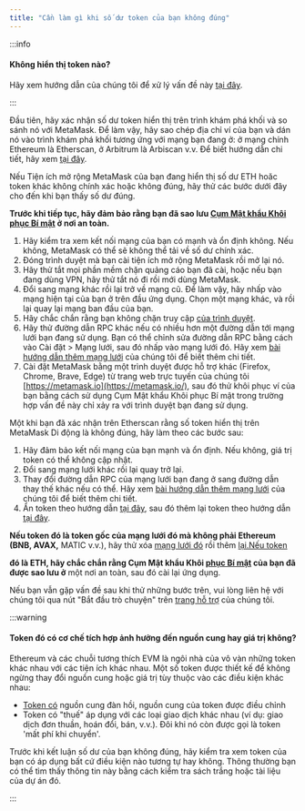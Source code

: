 ```yaml
---
title: "Cần làm gì khi số dư token của bạn không đúng"
---
```



:::info

#### Không hiển thị token nào?

Hãy xem hướng dẫn của chúng tôi để xử lý vấn đề này [tại đây](/managing-my-tokens/custom-tokens/a-token-is-missing-from-my-wallet).

:::

Đầu tiên, hãy xác nhận số dư token hiển thị trên trình khám phá khối và so sánh nó với MetaMask. Để làm vậy, hãy sao chép địa chỉ ví của bạn và dán nó vào trình khám phá khối tương ứng với mạng bạn đang ở: ở mạng chính Ethereum là Etherscan, ở Arbitrum là Arbiscan v.v. Để biết hướng dẫn chi tiết, hãy xem [tại đây](/managing-my-wallet/how-to-check-my-wallet-activity-on-the-blockchain-explorer).

<Tabs>

<TabItem value="Tiện ích mở rộng" label="Tiện ích mở rộng">

Nếu Tiện ích mở rộng MetaMask của bạn đang hiển thị số dư ETH hoăc token khác không chính xác hoặc không đúng, hãy thử các bước dưới đây cho đến khi bạn thấy số dư đúng.

**Trước khi tiếp tục, hãy đảm bảo rằng bạn đã sao lưu [Cụm Mật khẩu Khôi phục Bí mật](/getting-started/user-guide-secret-recovery-phrase-password-and-private-keys) ở nơi an toàn.**

1. Hãy kiểm tra xem kết nối mạng của bạn có mạnh và ổn định không. Nếu không, MetaMask có thể sẽ không thể tải về số dư chính xác.
2. Đóng trình duyệt mà bạn cài tiện ích mở rộng MetaMask rồi mở lại nó.
3. Hãy thử tắt mọi phần mềm chặn quảng cáo bạn đã cài, hoặc nếu bạn đang dùng VPN, hãy thử tắt nó đi rồi mới dùng MetaMask.
4. Đổi sang mạng khác rồi lại trở về mạng cũ. Để làm vậy, hãy nhấp vào mạng hiện tại của bạn ở trên đầu ứng dụng. Chọn một mạng khác, và rồi lại quay lại mạng ban đầu của bạn.
5. Hãy chắc chắn rằng bạn không chặn truy cập [của trình duyệt](/troubleshooting/metamask-states-balance-may-be-outdated-displays-in-orange-or-eth-not-added-to-balance).
6. Hãy thử đường dẫn RPC khác nếu có nhiều hơn một đường dẫn tới mạng lưới bạn đang sử dụng. Bạn có thể chỉnh sửa đường dẫn RPC bằng cách vào Cài đặt > Mạng lưới, sau đó nhấp vào mạng lưới đó. Hãy xem [bài hướng dẫn thêm mạng lưới](/networks-and-sidechains/managing-networks/how-to-add-a-custom-network-rpc) của chúng tôi để biết thêm chi tiết.
7. Cài đặt MetaMask bằng một trình duyệt được hỗ trợ khác (Firefox, Chrome, Brave, Edge) từ trang web trực tuyến của chúng tôi [https://metamask.io](https://metamask.io/), sau đó thử khôi phục ví của bạn bằng cách sử dụng Cụm Mật khẩu Khôi phục Bí mật trong trường hợp vấn đề này chỉ xảy ra với trình duyệt bạn đang sử dụng.

</TabItem>

<TabItem value="Thiết bị di động" label="Thiết bị di động">

Một khi bạn đã xác nhận trên Etherscan rằng số token hiển thị trên MetaMask Di động là không đúng, hãy làm theo các bước sau:

1. Hãy đảm bảo kết nối mạng của bạn mạnh và ổn định. Nếu không, giá trị token có thể không cập nhật.
2. Đổi sang mạng lưới khác rồi lại quay trở lại.
3. Thay đổi đường dẫn RPC của mạng lưới bạn đang ở sang đường dẫn thay thế khác nếu có thể. Hãy xem [bài hướng dẫn thêm mạng lưới](/networks-and-sidechains/managing-networks/how-to-add-a-custom-network-rpc) của chúng tôi để biết thêm chi tiết.
4. Ẩn token theo hướng dẫn [tại đây](/managing-my-tokens/custom-tokens/how-to-display-tokens-in-metamask), sau đó thêm lại token theo hướng dẫn [tại đây](/managing-my-tokens/custom-tokens/how-to-display-tokens-in-metamask).

**Nếu token đó là token gốc của mạng lưới đó mà không phải Ethereum (BNB, AVAX,** MATIC v.v.), hãy thử xóa [mạng lưới đó](/networks-and-sidechains/managing-networks/how-to-remove-networks) rồi thêm [lại.Nếu token](/networks-and-sidechains/managing-networks/how-to-add-a-custom-network-rpc)

**đó là ETH, hãy chắc chắn rằng Cụm Mật khẩu Khôi [phục Bí mật](/getting-started/user-guide-secret-recovery-phrase-password-and-private-keys) của bạn đã được sao lưu ở** một nơi an toàn, sau đó cài lại ứng dụng.

</TabItem>

</Tabs>

Nếu bạn vẫn gặp vấn đề sau khi thử những bước trên, vui lòng liên hệ với chúng tôi qua nút "Bắt đầu trò chuyện" trên [trang hỗ trợ](https://support.metamask.io/hc/en-us) của chúng tôi.

:::warning

#### Token đó có cơ chế tích hợp ảnh hưởng đến nguồn cung hay giá trị không?

Ethereum và các chuỗi tương thích EVM là ngôi nhà của vô vàn những token khác nhau với các tiện ích khác nhau. Một số token được thiết kế để không ngừng thay đổi nguồn cung hoặc giá trị tùy thuộc vào các điều kiện khác nhau:

- [Token có](/managing-my-tokens/user-guide-tokens) nguồn cung đàn hồi, nguồn cung của token được điều chỉnh
- Token có "thuế" áp dụng với các loại giao dịch khác nhau (ví dụ: giao dịch đơn thuần, hoán đổi, bán, v.v.). Đôi khi nó còn được gọi là token 'mất phí khi chuyển'.

Trước khi kết luận số dư của bạn không đúng, hãy kiểm tra xem token của bạn có áp dụng bất cứ điều kiện nào tương tự hay không. Thông thường bạn có thể tìm thấy thông tin này bằng cách kiểm tra sách trắng hoặc tài liệu của dự án đó.

:::
